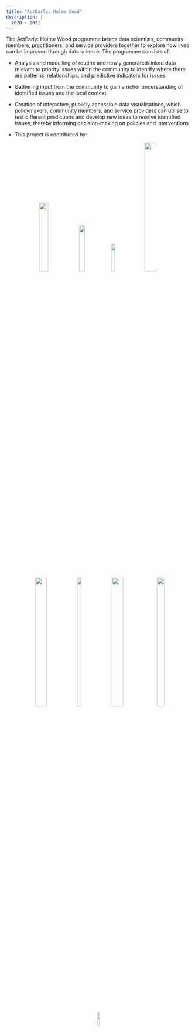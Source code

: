 ```yaml
---
title: "ActEarly: Holme Wood"
description: |
  2020 - 2021
---
```


The ActEarly: Holme Wood programme brings data scientists, community members, practitioners, and service providers together to explore how lives can be improved through data science. The programme consists of:

-   Analysis and modelling of routine and newly generated/linked data relevant to priority issues within the community to identify where there are patterns, relationships, and predictive indicators for issues

-   Gathering input from the community to gain a richer understanding of identified issues and the local context

-   Creation of interactive, publicly accessible data visualisations, which policymakers, community members, and service providers can utilise to test different predictions and develop new ideas to resolve identified issues, thereby informing decision-making on policies and interventions

-   This project is contributed by:

<center>

![](care.jpg){#id .class width="22%" height="22%"} ![](turing.svg){.class width="18%" height="18%"} ![](dfe.png){.class width="14%" height="14%"} ![](leeds.jpg){.class width="25%" height="30%"}

![](bri.jpg){.class width="25%" height="30%"}
![](bradford_people.png){.class width="15%" height="30%"} ![](bradford.jpg){.class width="25%" height="30%"} 
![](UKPRP.png){.class width="20%" height="30%"} 


![](actearly.png){.class width="10%" height="10%"}

</center>
